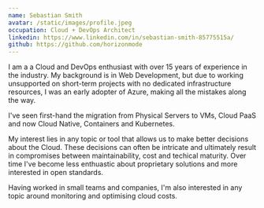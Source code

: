 ```yaml
---
name: Sebastian Smith
avatar: /static/images/profile.jpeg
occupation: Cloud + DevOps Architect
linkedin: https://www.linkedin.com/in/sebastian-smith-85775515a/
github: https://github.com/horizonmode
---
```


I am a a Cloud and DevOps enthusiast with over 15 years of experience in the industry.
My background is in Web Development, but due to working unsupported on short-term projects with no dedicated infrastructure 
resources, I was an early adopter of Azure, making all the mistakes along the way. 

I've seen first-hand the migration from Physical Servers to VMs, Cloud PaaS and now Cloud Native, Containers and Kubernetes. 

My interest lies in any topic or tool that allows us to make better decisions about the Cloud. These
decisions can often be intricate and ultimately result in compromises between 
maintainability, cost and techical maturity. Over time I've become less enthuastic about 
proprietary solutions and more interested in open standards.

Having worked in small teams and companies, I'm also interested in any
topic around monitoring and optimising cloud costs.

